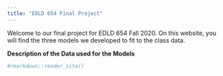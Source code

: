 ```yaml
---
title: "EDLD 654 Final Project"
---
```


Welcome to our final project for EDLD 654 Fall 2020. On this website, you will find the three models we developed to fit to the class data. 

**Description of the Data used for the Models**


```r
#rmarkdown::render_site()
```
